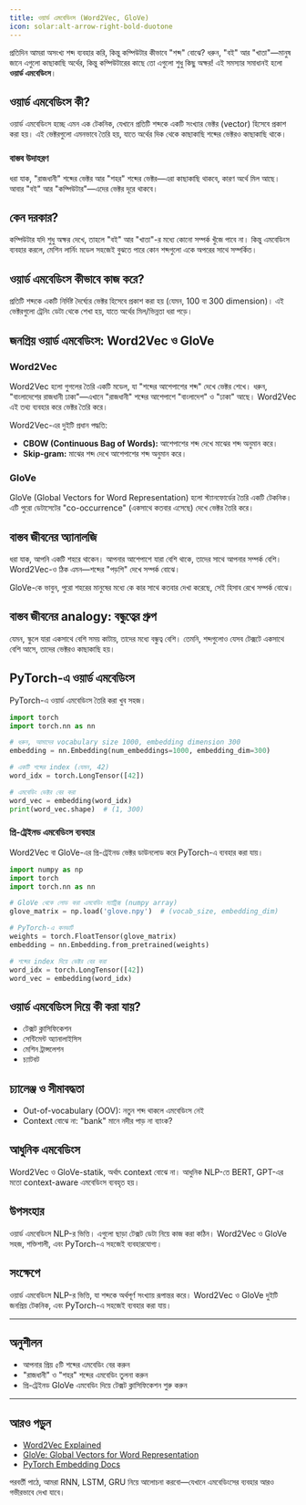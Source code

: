 ```yaml
---
title: ওয়ার্ড এমবেডিংস (Word2Vec, GloVe)
icon: solar:alt-arrow-right-bold-duotone
---
```


প্রতিদিন আমরা অসংখ্য শব্দ ব্যবহার করি, কিন্তু কম্পিউটার কীভাবে "শব্দ" বোঝে? ধরুন, "বই" আর "খাতা"—মানুষ জানে এগুলো কাছাকাছি অর্থের, কিন্তু কম্পিউটারের কাছে তো এগুলো শুধু কিছু অক্ষর! এই সমস্যার সমাধানই হলো **ওয়ার্ড এমবেডিংস**।

## ওয়ার্ড এমবেডিংস কী?

ওয়ার্ড এমবেডিংস হচ্ছে এমন এক টেকনিক, যেখানে প্রতিটি শব্দকে একটি সংখ্যার ভেক্টর (vector) হিসেবে প্রকাশ করা হয়। এই ভেক্টরগুলো এমনভাবে তৈরি হয়, যাতে অর্থের দিক থেকে কাছাকাছি শব্দের ভেক্টরও কাছাকাছি থাকে।

### বাস্তব উদাহরণ

ধরা যাক, "রাজধানী" শব্দের ভেক্টর আর "শহর" শব্দের ভেক্টর—এরা কাছাকাছি থাকবে, কারণ অর্থে মিল আছে। আবার "বই" আর "কম্পিউটার"—এদের ভেক্টর দূরে থাকবে।

## কেন দরকার?

কম্পিউটার যদি শুধু অক্ষর দেখে, তাহলে "বই" আর "খাতা"-র মধ্যে কোনো সম্পর্ক খুঁজে পাবে না। কিন্তু এমবেডিংস ব্যবহার করলে, মেশিন লার্নিং মডেল সহজেই বুঝতে পারে কোন শব্দগুলো একে অপরের সাথে সম্পর্কিত।

## ওয়ার্ড এমবেডিংস কীভাবে কাজ করে?

প্রতিটি শব্দকে একটি নির্দিষ্ট দৈর্ঘ্যের ভেক্টর হিসেবে প্রকাশ করা হয় (যেমন, 100 বা 300 dimension)। এই ভেক্টরগুলো ট্রেনিং ডেটা থেকে শেখা হয়, যাতে অর্থের মিল/ভিন্নতা ধরা পড়ে।

## জনপ্রিয় ওয়ার্ড এমবেডিংস: Word2Vec ও GloVe

### Word2Vec

Word2Vec হলো গুগলের তৈরি একটি মডেল, যা "শব্দের আশেপাশের শব্দ" দেখে ভেক্টর শেখে। ধরুন, "বাংলাদেশের রাজধানী ঢাকা"—এখানে "রাজধানী" শব্দের আশেপাশে "বাংলাদেশ" ও "ঢাকা" আছে। Word2Vec এই তথ্য ব্যবহার করে ভেক্টর তৈরি করে।

Word2Vec-এর দুইটি প্রধান পদ্ধতি:
- **CBOW (Continuous Bag of Words):** আশেপাশের শব্দ দেখে মাঝের শব্দ অনুমান করে।
- **Skip-gram:** মাঝের শব্দ দেখে আশেপাশের শব্দ অনুমান করে।

### GloVe

GloVe (Global Vectors for Word Representation) হলো স্ট্যানফোর্ডের তৈরি একটি টেকনিক। এটি পুরো ডেটাসেটের "co-occurrence" (একসাথে কতবার এসেছে) দেখে ভেক্টর তৈরি করে।

## বাস্তব জীবনের অ্যানালজি

ধরা যাক, আপনি একটি শহরে থাকেন। আপনার আশেপাশে যারা বেশি থাকে, তাদের সাথে আপনার সম্পর্ক বেশি। Word2Vec-ও ঠিক এমন—শব্দের "পড়শি" দেখে সম্পর্ক বোঝে।

GloVe-কে ভাবুন, পুরো শহরের মানুষের মধ্যে কে কার সাথে কতবার দেখা করেছে, সেই হিসাব রেখে সম্পর্ক বোঝে।

## বাস্তব জীবনের analogy: বন্ধুত্বের গ্রুপ

যেমন, স্কুলে যারা একসাথে বেশি সময় কাটায়, তাদের মধ্যে বন্ধুত্ব বেশি। তেমনি, শব্দগুলোও যেসব টেক্সটে একসাথে বেশি আসে, তাদের ভেক্টরও কাছাকাছি হয়।

## PyTorch-এ ওয়ার্ড এমবেডিংস

PyTorch-এ ওয়ার্ড এমবেডিংস তৈরি করা খুব সহজ।

```python
import torch
import torch.nn as nn

# ধরুন, আমাদের vocabulary size 1000, embedding dimension 300
embedding = nn.Embedding(num_embeddings=1000, embedding_dim=300)

# একটি শব্দের index (যেমন, 42)
word_idx = torch.LongTensor([42])

# এমবেডিং ভেক্টর বের করা
word_vec = embedding(word_idx)
print(word_vec.shape)  # (1, 300)
```

### প্রি-ট্রেইনড এমবেডিংস ব্যবহার

Word2Vec বা GloVe-এর প্রি-ট্রেইনড ভেক্টর ডাউনলোড করে PyTorch-এ ব্যবহার করা যায়।

```python
import numpy as np
import torch
import torch.nn as nn

# GloVe থেকে লোড করা এমবেডিং ম্যাট্রিক্স (numpy array)
glove_matrix = np.load('glove.npy')  # (vocab_size, embedding_dim)

# PyTorch-এ কনভার্ট
weights = torch.FloatTensor(glove_matrix)
embedding = nn.Embedding.from_pretrained(weights)

# শব্দের index দিয়ে ভেক্টর বের করা
word_idx = torch.LongTensor([42])
word_vec = embedding(word_idx)
```

## ওয়ার্ড এমবেডিংস দিয়ে কী করা যায়?
- টেক্সট ক্লাসিফিকেশন
- সেন্টিমেন্ট অ্যানালাইসিস
- মেশিন ট্রান্সলেশন
- চ্যাটবট

## চ্যালেঞ্জ ও সীমাবদ্ধতা
- Out-of-vocabulary (OOV): নতুন শব্দ থাকলে এমবেডিংস নেই
- Context বোঝে না: "bank" মানে নদীর পাড় না ব্যাংক?

## আধুনিক এমবেডিংস

Word2Vec ও GloVe-statik, অর্থাৎ context বোঝে না। আধুনিক NLP-তে BERT, GPT-এর মতো context-aware এমবেডিংস ব্যবহৃত হয়।

## উপসংহার

ওয়ার্ড এমবেডিংস NLP-র ভিত্তি। এগুলো ছাড়া টেক্সট ডেটা নিয়ে কাজ করা কঠিন। Word2Vec ও GloVe সহজ, শক্তিশালী, এবং PyTorch-এ সহজেই ব্যবহারযোগ্য।

## সংক্ষেপে
ওয়ার্ড এমবেডিংস NLP-র ভিত্তি, যা শব্দকে অর্থপূর্ণ সংখ্যায় রূপান্তর করে। Word2Vec ও GloVe দুইটি জনপ্রিয় টেকনিক, এবং PyTorch-এ সহজেই ব্যবহার করা যায়।

---

## অনুশীলন
- আপনার প্রিয় ৫টি শব্দের এমবেডিং বের করুন
- "রাজধানী" ও "শহর" শব্দের এমবেডিং তুলনা করুন
- প্রি-ট্রেইনড GloVe এমবেডিং দিয়ে টেক্সট ক্লাসিফিকেশন শুরু করুন

---

## আরও পড়ুন
- [Word2Vec Explained](https://jalammar.github.io/illustrated-word2vec/)
- [GloVe: Global Vectors for Word Representation](https://nlp.stanford.edu/projects/glove/)
- [PyTorch Embedding Docs](https://pytorch.org/docs/stable/generated/torch.nn.Embedding.html)

পরবর্তী পাঠে, আমরা RNN, LSTM, GRU নিয়ে আলোচনা করবো—যেখানে এমবেডিংসের ব্যবহার আরও গভীরভাবে দেখা যাবে।
